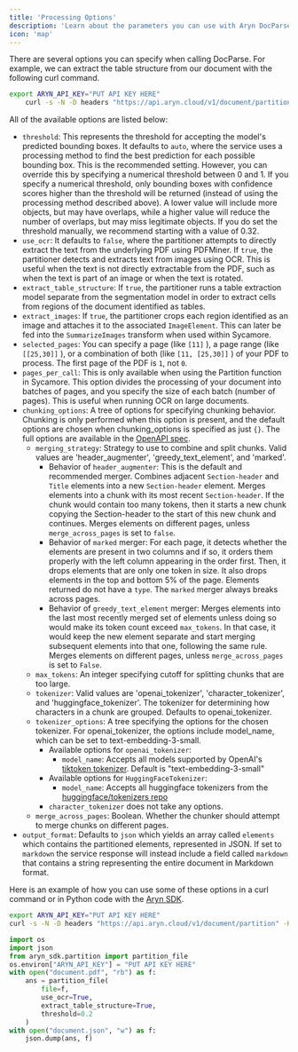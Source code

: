 ```yaml
---
title: 'Processing Options'
description: 'Learn about the parameters you can use with Aryn DocParse'
icon: 'map'
---
```


There are several options you can specify when calling DocParse. For example, we can extract the table structure from our document with the following curl command.

```bash
export ARYN_API_KEY="PUT API KEY HERE"
    curl -s -N -D headers "https://api.aryn.cloud/v1/document/partition" -H "Authorization: Bearer $ARYN_API_KEY" -F "file=@document.pdf" -F 'options={"extract_table_structure": true}' | tee document.json
```

All of the available options are listed below:

* `threshold`: This represents the threshold for accepting the model's predicted bounding boxes. It defaults to `auto`, where the service uses a processing method to find the best prediction for each possible bounding box. This is the recommended setting. However, you can override this by specifying a numerical threshold between 0 and 1. If you specify a numerical threshold, only bounding boxes with confidence scores higher than the threshold will be returned (instead of using the processing method described above). A lower value will include more objects, but may have overlaps, while a higher value will reduce the number of overlaps, but may miss legitimate objects. If you do set the threshold manually, we recommend starting with a value of 0.32.
* `use_ocr`: It defaults to `false`, where the partitioner attempts to directly extract the text from the underlying PDF using PDFMiner.  If `true`, the partitioner detects and extracts text from images using OCR. This is useful when the text is not directly extractable from the PDF, such as when the text is part of an image or when the text is rotated.
* `extract_table_structure`: If `true`, the partitioner runs a table extraction model separate from the segmentation model in order to extract cells from regions of the document identified as tables.
* `extract_images`: If `true`, the partitioner crops each region identified as an image and attaches it to the associated `ImageElement`. This can later be fed into the `SummarizeImages` transform when used within Sycamore.
* `selected_pages`: You can specify a page (like `[11]` ), a page range (like `[[25,30]]` ), or a combination of both (like ``[11, [25,30]]`` ) of your PDF to process. The first page of the PDF is `1`, not `0`.
* `pages_per_call`: This is only available when using the Partition function in Sycamore. This option divides the processing of your document into batches of pages, and you specify the size of each batch (number of pages). This is useful when running OCR on large documents. 
* `chunking_options`: A tree of options for specifying chunking behavior. Chunking is only performed when this option is present, and the default options are chosen when chunking_options is specified as just `{}`. The full options are available in the [OpenAPI spec](../api-reference/endpoint/partition).
    * `merging_strategy`: Strategy to use to combine and split chunks. Valid values are 'header_augmenter', 'greedy_text_element', and 'marked'.
        * Behavior of `header_augmenter`:
        This is the default and recommended merger.
        Combines adjacent `Section-header` and `Title` elements into a new `Section-header` element. Merges elements into a chunk with its most recent `Section-header`. If the chunk would contain too many tokens, then it starts a new chunk copying the Section-header to the start of this new chunk and continues. Merges elements on different pages, unless `merge_across_pages` is set to `false`.
        * Behavior of `marked` merger:
        For each page, it detects whether the elements are present in two columns and if so, it orders them properly with the left column appearing in the order first. Then, it drops elements that are only one token in size. It also drops elements in the top and bottom 5% of the page. Elements returned do not have a `type`. The `marked` merger always breaks across pages.
        * Behavior of `greedy_text_element` merger:
        Merges elements into the last most recently merged set of elements unless doing so would make its token count exceed `max_tokens`. In that case, it would keep the new element separate and start merging subsequent elements into that one, following the same rule. Merges elements on different pages, unless `merge_across_pages` is set to `False`.
    * `max_tokens`: An integer specifying cutoff for splitting chunks that are too large.
    * `tokenizer`: Valid values are 'openai_tokenizer', 'character_tokenizer', and 'huggingface_tokenizer'. The tokenizer for determining how characters in a chunk are grouped. Defaults to openai_tokenizer.
    * `tokenizer_options`: A tree specifying the options for the chosen tokenizer. For openai_tokenizer, the options include model_name, which can be set to text-embedding-3-small.
        * Available options for `openai_tokenizer`:
            * `model_name`: Accepts all models supported by OpenAI's [tiktoken tokenizer](https://github.com/openai/tiktoken). Default is "text-embedding-3-small"
        * Available options for `HuggingFaceTokenizer`:
            * `model_name`: Accepts all huggingface tokenizers from the [huggingface/tokenizers repo](https://github.com/huggingface/tokenizers)
        * `character_tokenizer` does not take any options.
    * `merge_across_pages`: Boolean. Whether the chunker should attempt to merge chunks on different pages.
* `output_format`:  Defaults to `json` which yields an array called `elements` which contains the partitioned elements, represented in JSON.  If set to `markdown` the service response will instead include a field called `markdown` that contains a string representing the entire document in Markdown format.

Here is an example of how you can use some of these options in a curl command or in Python code with the [Aryn SDK](./aryn_sdk).

<CodeGroup>

```bash curl
export ARYN_API_KEY="PUT API KEY HERE"
curl -s -N -D headers "https://api.aryn.cloud/v1/document/partition" -H "Authorization: Bearer $ARYN_API_KEY" -F "file=@document.pdf" -F 'options={"use_ocr": true, "extract_table_structure": true, "threshold": 0.2}' | tee document.json
```

```python aryn_sdk.py
import os
import json
from aryn_sdk.partition import partition_file
os.environ["ARYN_API_KEY"] = "PUT API KEY HERE"
with open("document.pdf", "rb") as f:
    ans = partition_file(
        file=f,
        use_ocr=True,
        extract_table_structure=True,
        threshold=0.2
    )
with open("document.json", "w") as f:
    json.dump(ans, f)
```
</CodeGroup>
